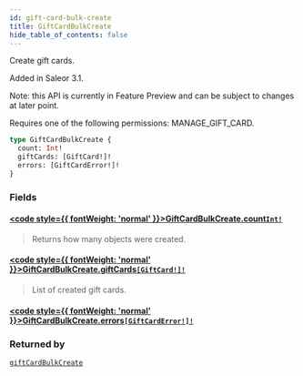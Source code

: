 ```yaml
---
id: gift-card-bulk-create
title: GiftCardBulkCreate
hide_table_of_contents: false
---
```








Create gift cards.

Added in Saleor 3.1.

Note: this API is currently in Feature Preview and can be subject to changes at later point. 

Requires one of the following permissions: MANAGE_GIFT_CARD.

```graphql
type GiftCardBulkCreate {
  count: Int!
  giftCards: [GiftCard!]!
  errors: [GiftCardError!]!
}
```


### Fields

#### [<code style={{ fontWeight: 'normal' }}>GiftCardBulkCreate.<b>count</b></code>](#)<Bullet />[`Int!`](../../../developer/api-reference/scalars/int) <Badge class="secondary" text="non-null"/> <Badge class="secondary" text="scalar"/>
> Returns how many objects were created.
> 

#### [<code style={{ fontWeight: 'normal' }}>GiftCardBulkCreate.<b>giftCards</b></code>](#)<Bullet />[`[GiftCard!]!`](../../../developer/api-reference/objects/gift-card) <Badge class="secondary" text="non-null"/> <Badge class="secondary" text="object"/>
> List of created gift cards.
> 

#### [<code style={{ fontWeight: 'normal' }}>GiftCardBulkCreate.<b>errors</b></code>](#)<Bullet />[`[GiftCardError!]!`](../../../developer/api-reference/objects/gift-card-error) <Badge class="secondary" text="non-null"/> <Badge class="secondary" text="object"/>
> 
> 



### Returned by

[`giftCardBulkCreate`](../../../developer/api-reference/mutations/gift-card-bulk-create)  <Badge class="secondary" text="mutation"/>



